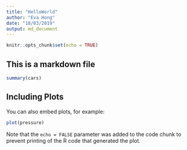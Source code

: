```yaml
---
title: "HelloWorld"
author: "Eva Hong"
date: "18/03/2019"
output: md_document
---
```


```r
knitr::opts_chunk$set(echo = TRUE)
```

## This is a markdown file
```r
summary(cars)
```

## Including Plots

You can also embed plots, for example:

```r
plot(pressure)
```

Note that the `echo = FALSE` parameter was added to the code chunk to prevent printing of the R code that generated the plot.
